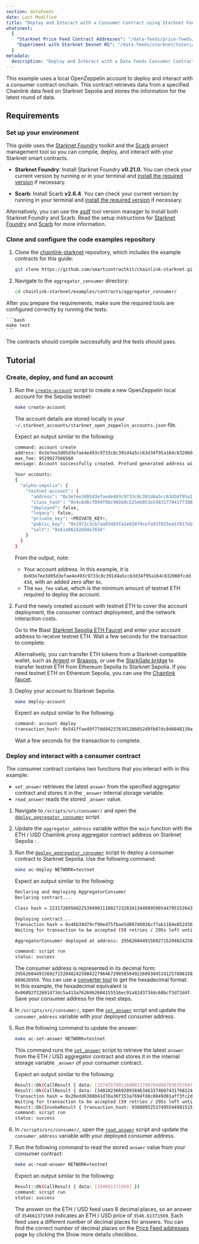```yaml
---
section: dataFeeds
date: Last Modified
title: "Deploy and Interact with a Consumer Contract using Starknet Foundry"
whatsnext:
  {
    "Starknet Price Feed Contract Addresses": "/data-feeds/price-feeds/addresses?network=starknet",
    "Experiment with Starknet Devnet RS": "/data-feeds/starknet/tutorials/snfoundry/sn-devnet-rs",
  }
metadata:
  description: "Deploy and Interact with a Data Feeds Consumer Contract on StarkNet using Starknet Foundry."
---
```



This example uses a local OpenZeppelin account to deploy and interact with a consumer contract onchain. This contract retrieves data from a specified Chainlink data feed on Starknet Sepolia and stores the information for the latest round of data.

## Requirements

### Set up your environment

This guide uses the [Starknet Foundry](https://github.com/foundry-rs/starknet-foundry) toolkit and the [Scarb](https://github.com/software-mansion/scarb) project management tool so you can compile, deploy, and interact with your Starknet smart contracts.

- **Starknet Foundry**: Install Starknet Foundry **v0.21.0**. You can check your current version by running <CopyText text="snforge --version" code/> or <CopyText text="sncast --version" code/> in your terminal and [install the required version](https://github.com/foundry-rs/starknet-foundry#installation) if necessary.

- **Scarb**: Install Scarb **v2.6.4**. You can check your current version by running <CopyText text="scarb --version" code/> in your terminal and [install the required version](https://docs.swmansion.com/scarb/download.html#install-via-installation-script) if necessary.

Alternatively, you can use the [asdf](https://asdf-vm.com/guide/introduction.html) tool version manager to install both Starknet Foundry and Scarb. Read the setup instructions for [Starknet Foundry](https://github.com/foundry-rs/asdf-starknet-foundry) and [Scarb](https://docs.swmansion.com/scarb/download.html#install-via-asdf) for more information.

### Clone and configure the code examples repository

1. Clone the [chainlink-starknet](https://github.com/smartcontractkit/chainlink-starknet/) repository, which includes the example contracts for this guide:

   ```bash
   git clone https://github.com/smartcontractkit/chainlink-starknet.git
   ```

1. Navigate to the `aggregator_consumer` directory:

   ```bash
   cd chainlink-starknet/examples/contracts/aggregator_consumer/
   ```

After you prepare the requirements, make sure the required tools are configured correctly by running the tests:

    ```bash
    make test
    ```

The contracts should compile successfully and the tests should pass.

## Tutorial

### Create, deploy, and fund an account

1. Run the [`create-account`](https://github.com/smartcontractkit/chainlink-starknet/blob/c97baa6e52c7e6e01ea0235bf0e71abae23e3c00/examples/contracts/aggregator_consumer/Makefile#L22) script to create a new OpenZeppelin local account for the Sepolia testnet:

   ```bash
   make create-account
   ```

   The account details are stored locally in your `~/.starknet_accounts/starknet_open_zeppelin_accounts.json` file.

   Expect an output similar to the following:

   ```bash
   command: account create
   address: 0x3e7ee3d05d3efae4e493c9733c8c391d4a5cc63d34f95a164c832060fcdd43d
   max_fee: 9529927566560
   message: Account successfully created. Prefund generated address with at least <max_fee> tokens. It is good to send more in the case of higher demand.

   Your accounts:
   {
     "alpha-sepolia": {
       "testnet-account": {
         "address": "0x3e7ee3d05d3efae4e493c9733c8c391d4a5cc63d34f95a164c832060fcdd43d",
         "class_hash": "0x4c6d6cf894f8bc96bb9c525e6853e5483177841f7388f74a46cfda6f028c755",
         "deployed": false,
         "legacy": false,
         "private_key": <PRIVATE_KEY>,
         "public_key": "0x2972c3cb7aa85403fa1e038f9ce7a93f025ea57017eb7ef735bae989bfb15bd",
         "salt": "0x61a062d2dd4e7656"
       }
     }
   }
   ```

   From the output, note:
   - Your account address. In this example, it is `0x03e7ee3d05d3efae4e493c9733c8c391d4a5cc63d34f95a164c832060fcdd43d`, with an added zero after `0x`.
   - The `max_fee` value, which is the minimum amount of testnet ETH required to deploy the account.

1. Fund the newly created account with testnet ETH to cover the account deployment, the consumer contract deployment, and the network interaction costs.

   Go to the Blast [Starknet Sepolia ETH Faucet](https://blastapi.io/faucets/starknet-sepolia-eth) and enter your account address to receive testnet ETH. Wait a few seconds for the transaction to complete.

   Alternatively, you can transfer ETH tokens from a Starknet-compatible wallet, such as [Argent](https://www.argent.xyz/) or [Braavos](https://braavos.app/), or use the [StarkGate bridge](https://starkgate.starknet.io/) to transfer testnet ETH from Ethereum Sepolia to Starknet Sepolia. If you need testnet ETH on Ethereum Sepolia, you can use the [Chainlink faucet](https://faucets.chain.link/sepolia).

1. Deploy your account to Starknet Sepolia:

   ```bash
   make deploy-account
   ```

   Expect an output similar to the following:

   ```bash
   command: account deploy
   transaction_hash: 0x541ffae49f77dd942376391286052d9fb87dc8d6848139ab1508c114e3aa005
   ```

   Wait a few seconds for the transaction to complete.

### Deploy and interact with a consumer contract

The consumer contract contains two functions that you interact with in this example:

- `set_answer` retrieves the latest `answer` from the specified aggregator contract and stores it in the `_answer` internal storage variable.
- `read_answer` reads the stored `_answer` value.

1. Navigate to `/scripts/src/consumer/` and open the [`deploy_aggregator_consumer`](https://github.com/smartcontractkit/chainlink-starknet/blob/develop/examples/contracts/aggregator_consumer/scripts/src/consumer/deploy_aggregator_consumer.cairo) script.

1. Update the `aggregator_address` variable within the `main` function with the ETH / USD Chainlink proxy aggregator contract address on Starknet Sepolia : <CopyText text="0x228128e84cdfc51003505dd5733729e57f7d1f7e54da679474e73db4ecaad44" code/>.

1. Run the [`deploy_aggregator_consumer`](https://github.com/smartcontractkit/chainlink-starknet/blob/develop/examples/contracts/aggregator_consumer/scripts/src/consumer/deploy_aggregator_consumer.cairo) script to deploy a consumer contract to Starknet Sepolia. Use the following command:

   ```bash
   make ac-deploy NETWORK=testnet
   ```

   Expect an output similar to the following:

   ```bash
   Declaring and deploying AggregatorConsumer
   Declaring contract...

   Class hash = 2231728956022539490111802723283413449895905447951536434260474920103409356221

   Deploying contract...
   Transaction hash = 0x46b39d79cf90ed75fbae5d097d6026cf7ab1184e852d36aed336528fc77220d
   Waiting for transaction to be accepted (59 retries / 295s left until timeout)

   AggregatorConsumer deployed at address: 2956260449156927152048242588422796467290585049226993045191257886158889626959

   command: script run
   status: success
   ```

   The consumer address is represented in its decimal form: `2956260449156927152048242588422796467290585049226993045191257886158889626959`. You can use a [converter tool](https://www.rapidtables.com/convert/number/decimal-to-hex.html) to get the hexadecimal format. In this example, the hexadecimal equivalent is `0x06892f22691473dc5a413a7626062604155516ec91a82d3734dc68bcf3d72d4f`. Save your consumer address for the next steps.

1. In `/scripts/src/consumer/`, open the [`set_answer`](https://github.com/smartcontractkit/chainlink-starknet/blob/develop/examples/contracts/aggregator_consumer/scripts/src/consumer/set_answer.cairo) script and update the `consumer_address` variable with your deployed consumer address.

1. Run the following command to update the answer:

   ```bash
   make ac-set-answer NETWORK=testnet
   ```

   This command runs the [`set_answer`](https://github.com/smartcontractkit/chainlink-starknet/blob/develop/examples/contracts/aggregator_consumer/scripts/src/consumer/set_answer.cairo) script to retrieve the latest `answer` from the ETH / USD aggregator contract and stores it in the internal storage variable `_answer` of your consumer contract.

   Expect an output similar to the following:

   ```bash
   Result::Ok(CallResult { data: [3374557091160001179079409876363576078229871685244120671563970051729036896526] })
   Result::Ok(CallResult { data: [340282366920938463463374607431768224268, 354661371569, 54349, 1711716556, 1711716514] })
   Transaction hash = 0x20edd6388041d78a36f153a7694fd8c0849d81aff3fc2d5a0606d7275ea4837
   Waiting for transaction to be accepted (59 retries / 295s left until timeout)
   Result::Ok(InvokeResult { transaction_hash: 930889525374955449815155593419397099236202282693723934594292211164864202807 })
   command: script run
   status: success
   ```

1. In `/scripts/src/consumer/`, open the [`read_answer`](https://github.com/smartcontractkit/chainlink-starknet/blob/develop/examples/contracts/aggregator_consumer/scripts/src/consumer/read_answer.cairo) script and update the `consumer_address` variable with your deployed consumer address.

1. Run the following command to read the stored `answer` value from your consumer contract:

   ```bash
   make ac-read-answer NETWORK=testnet
   ```

   Expect an output similar to the following:

   ```bash
   Result::Ok(CallResult { data: [354661371569] })
   command: script run
   status: success
   ```

   The answer on the ETH / USD feed uses 8 decimal places, so an answer of `354661371569` indicates an ETH / USD price of `3546.61371569`. Each feed uses a different number of decimal places for answers. You can find the correct number of decimal places on the [Price Feed addresses](/data-feeds/price-feeds/addresses?network=starknet) page by clicking the Show more details checkbox.
